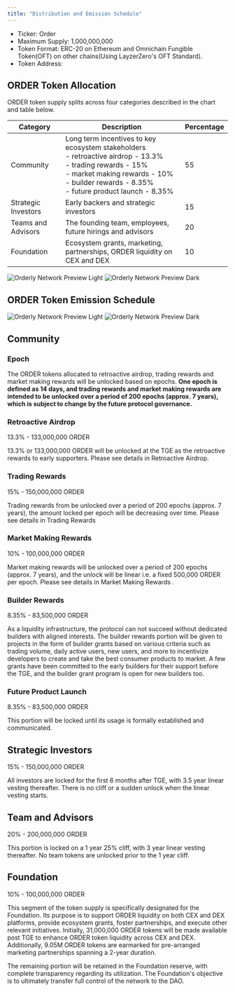 ```yaml
---
title: "Distribution and Emission Schedule"
---
```


- Ticker: Order
- Maximum Supply: 1,000,000,000
- Token Format: ERC-20 on Ethereum and Omnichain Fungible Token(OFT) on other chains(Using LayzerZero's OFT Standard).
- Token Address:

## ORDER Token Allocation

ORDER token supply splits across four categories described in the chart and table below.

| Category            | Description                                                                                                                                                                                                                             | Percentage |
|---------------------|-----------------------------------------------------------------------------------------------------------------------------------------------------------------------------------------------------------------------------------------|------------|
| Community           | Long term incentives to key ecosystem stakeholders<br/> - retroactive airdrop \- 13.3\% <br/> - trading rewards \- 15\% <br/> - market making rewards \- 10\% <br/> - builder rewards \- 8.35\% <br/> - future product launch \- 8.35\% | 55         |
| Strategic Investors | Early backers and strategic investors                                                                                                                                                                                                   | 15         |
| Teams and Advisors  | The founding team, employees, future hirings and advisors                                                                                                                                                                               | 20         |
| Foundation          | Ecosystem grants, marketing, partnerships, ORDER liquidity on CEX and DEX                                                                                                                                                               | 10         |

<img
  className="block dark:hidden"
  src="/images/allocation-light.png"
  alt="Orderly Network Preview Light"
/>
<img
  className="hidden dark:block"
  src="/images/allocation-dark.png"
  alt="Orderly Network Preview Dark"
/>

## ORDER Token Emission Schedule

<img
  className="block dark:hidden"
  src="/images/emission-light.png"
  alt="Orderly Network Preview Light"
/>
<img
  className="hidden dark:block"
  src="/images/emission-dark.png"
  alt="Orderly Network Preview Dark"
/>

## Community
### Epoch
The ORDER tokens allocated to retroactive airdrop, trading rewards and market making rewards will be unlocked based on epochs. **One epoch is defined as 14 days, and trading rewards and market making rewards are intended to be unlocked over a period of 200 epochs (approx. 7 years), which is subject to change by the future protocol governance.** 

### Retroactive Airdrop
13.3\% \- 133,000,000 ORDER

13.3\%  or 133,000,000 ORDER will be unlocked at the TGE as the retroactive rewards to early supporters. Please see details in Retroactive Airdrop.

### Trading Rewards
15\% \- 150,000,000 ORDER

Trading rewards from be unlocked over a period of 200 epochs (approx. 7 years), the amount locked per epoch will be decreasing over time. Please see details in Trading Rewards 

### Market Making Rewards
10\% \- 100,000,000 ORDER

Market making rewards will be unlocked over a period of 200 epochs (approx. 7 years), and the unlock will be linear i.e. a fixed 500,000 ORDER per epoch. Please see details in Market Making Rewards .

### Builder Rewards
8.35\% \- 83,500,000 ORDER

As a liquidity infrastructure, the protocol can not succeed without dedicated builders with aligned interests. The builder rewards portion will be given to projects in the form of builder grants based on various criteria such as trading volume, daily active users, new users, and more to incentivize developers to create and take the best consumer products to market. A few grants have been committed to the early builders for their support before the TGE, and the builder grant program is open for new builders too. 

### Future Product Launch
8.35\% \- 83,500,000 ORDER

This portion will be locked until its usage is formally established and communicated.

## Strategic Investors
15\% \- 150,000,000 ORDER

All investors are locked for the first 6 months after TGE, with 3.5 year linear vesting thereafter. There is no cliff or a sudden unlock when the linear vesting starts. 

## Team and Advisors
20\% \- 200,000,000 ORDER

This portion is locked on a 1 year 25% cliff, with 3 year linear vesting thereafter. No team tokens are unlocked prior to the 1 year cliff.

## Foundation
10\% \- 100,000,000 ORDER

This segment of the token supply is specifically designated for the Foundation. Its purpose is to support ORDER liquidity on both CEX and DEX platforms, provide ecosystem grants, foster partnerships, and execute other relevant initiatives. Initially, 31,000,000 ORDER tokens will be made available post TGE to enhance ORDER token liquidity across CEX and DEX. Additionally, 9.05M ORDER tokens are earmarked for pre-arranged marketing partnerships spanning a 2-year duration.

The remaining portion will be retained in the Foundation reserve, with complete transparency regarding its utilization. The Foundation's objective is to ultimately transfer full control of the network to the DAO. 